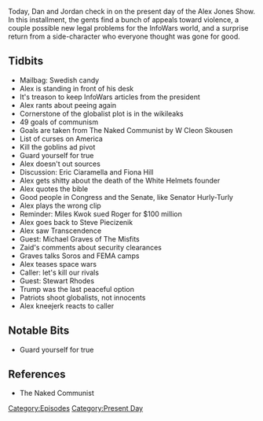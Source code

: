 {{DEFAULTSORT:
    #_EPISODE_0368:November 11-12, 2019
}}{{Episode
    | title             = November 11-12, 2019
    | caption           = Listen to this episode on [https://knowledgefight.libsyn.com/knowledge-fight-november-11-12-2019 Libsyn] [https://open.spotify.com/episode/3atC4JfPOD7MXhUKE7IK9H Spotify], Read the [[Transcript/368: November 11-12, 2019|Unofficial Transcript]]
    | episodeNumber     = 368
    | length            = 01:52:38
    | airDate           = November 13, 2019
    | coverageStartDate = November 11, 2019
    | coverageEndDate   = November 12, 2019
    | episodeType       = [[:Category:Present Day|Present Day]]
    | appearance        = [[W Cleon Skousen]], [[Eric Ciaramella]], [[Fiona Hill]], [[Miles Kwok]], [[Roger Stone]], [[Steve Piecizenik]], [[Michael Graves]], [[Mark Zaid]], [[Stewart Rhodes]]
    | previousEpisode   = [[367: April 23, 2013]]
    | nextEpisode       = [[369: November 13, 2019]]
}}

{{Stub}}

Today, Dan and Jordan check in on the present day of the Alex Jones Show. In this installment, the gents find a bunch of appeals toward violence, a couple possible new legal problems for the InfoWars world, and a surprise return from a side-character who everyone thought was gone for good.

==Tidbits==

*Mailbag: Swedish candy
*Alex is standing in front of his desk
*It's treason to keep InfoWars articles from the president
*Alex rants about peeing again
*Cornerstone of the globalist plot is in the wikileaks
*49 goals of communism
*Goals are taken from The Naked Communist by W Cleon Skousen
*List of curses on America
*Kill the goblins ad pivot
*Guard yourself for true
*Alex doesn't out sources
*Discussion: Eric Ciaramella and Fiona Hill
*Alex gets shitty about the death of the White Helmets founder
*Alex quotes the bible
*Good people in Congress and the Senate, like Senator Hurly-Turly
*Alex plays the wrong clip
*Reminder: Miles Kwok sued Roger for $100 million
*Alex goes back to Steve Piecizenik
*Alex saw Transcendence
*Guest: Michael Graves of The Misfits
*Zaid's comments about security clearances
*Graves talks Soros and FEMA camps
*Alex teases space wars
*Caller: let's kill our rivals
*Guest: Stewart Rhodes
*Trump was the last peaceful option
*Patriots shoot globalists, not innocents
*Alex kneejerk reacts to caller

==Notable Bits==

*Guard yourself for true

==References==

*The Naked Communist

[[Category:Episodes]]
[[Category:Present Day]]

